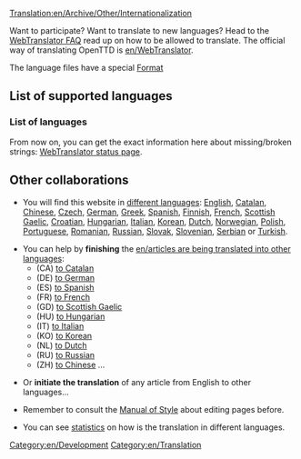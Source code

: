 [[Translation:en/Archive/Other/Internationalization]]


Want to participate? Want to translate to new languages? Head to the [http://translator.openttd.org/en/faq WebTranslator FAQ] read up on how to be allowed to translate. The official way of translating OpenTTD is [[en/WebTranslator]].

The language files have a special [[en/FormatOfLangfiles|Format]]

=='''List of supported languages'''==

==='''List of languages'''===
From now on, you can get the exact information here about missing/broken strings:
[https://translator.openttd.org/project/openttd-trunk WebTranslator status page].

=='''Other collaborations'''==
*You will find this website in [[:Category:en/Articles in other languages|different languages]]: [[en/Main/Main Page|English]], [[ca/Main/Pàgina principal|Catalan]], [[zh/Main/首页|Chinese]], [[cs/Main/Hlavní strana|Czech]], [[de/Main/Startseite|German]], [[el/Main/Κύρια πύλη|Greek]], [[es/Main/Página principal|Spanish]], [[fi/Main/Etusivu|Finnish]], [[fr/Main/Accueil|French]], [[gd/Main/Prìomh-Dhuilleag|Scottish Gaelic]], [[hr/Main/Glavna stranica|Croatian]], [[hu/Main/Kezdőlap|Hungarian]], [[it/Main/Pagina principale|Italian]], [[ko/Main/대문|Korean]], [[nl/Main/Hoofdpagina|Dutch]], [[no/Main/Forside|Norwegian]], [[pl/Main/Strona główna|Polish]], [[pt/Main/Página principal|Portuguese]], [[ro/Main/Pagina principală|Romanian]], [[ru/Main/Главная страница|Russian]], [[sk/Main/Hlavná stránka|Slovak]], [[sl/Main/Glavna stran|Slovenian]], [[sr/Main/Glavna strana|Serbian]] or [[tr/Main/Ana sayfa|Turkish]].

*You can help by '''finishing''' the [[en/articles are being translated into other languages]]:
**(CA) [[:Category:ca/Articles traduint-se al català|to Catalan]]
**(DE) [[:Category:de/Artikel, welche in die deutsche Sprache übersetzt werden|to German]]
**(ES) [[:Category:es/Artículos que se están traduciendo al español|to Spanish]]
**(FR) [[:Category:fr/À traduire en français|to French]]
**(GD) [[:Category:gd/Ag eadar-theangachadh dhan Ghàidhlig|to Scottish Gaelic]]
**(HU) [[:Category:hu/Fordításban|to Hungarian]]
**(IT) [[:Category:it/Articoli in fase di traduzione|to Italian]]
**(KO) [[:Category:ko/한국어로 번역 중인 문서|to Korean]]
**(NL) [[:Category:nl/Artikelen die worden vertaald|to Dutch]]
**(RU) [[:Category:ru/Статьи в настоящее время переведенные на русский язык|to Russian]]
**(ZH) [[:Category:zh/中文文章|to Chinese]] ...

*Or '''initiate the translation''' of any article from English to other languages...

*Remember to consult the [[en/Main/Manual of Style#Non-english_pages|Manual of Style]] about editing pages before.

*You can see [[:Category:en/Other languages|statistics]] on how is the translation in different languages.

[[Category:en/Development]][[Category:en/Translation]]